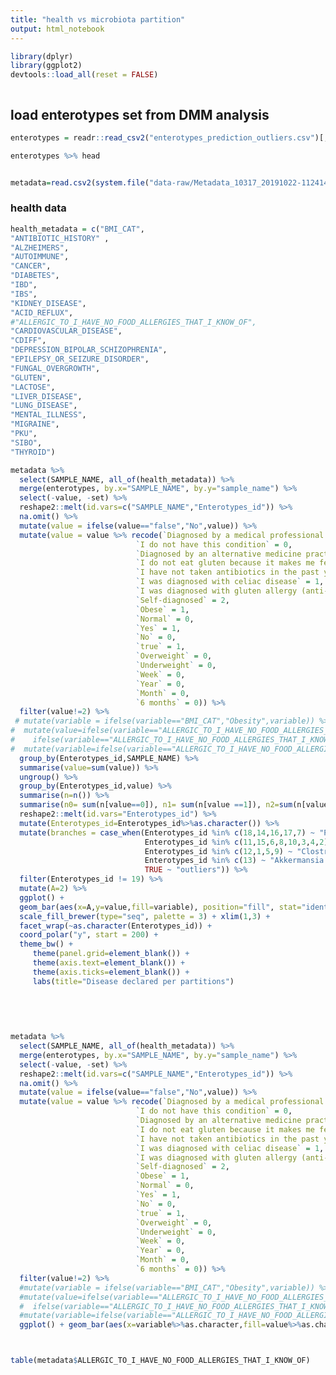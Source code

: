 ```yaml
---
title: "health vs microbiota partition"
output: html_notebook
---
```




```r

library(dplyr)
library(ggplot2)
devtools::load_all(reset = FALSE)



```



## load enterotypes set from DMM analysis
```r

enterotypes = readr::read_csv2("enterotypes_prediction_outliers.csv")[,-1]

enterotypes %>% head



```


```r

metadata=read.csv2(system.file("data-raw/Metadata_10317_20191022-112414_curatedv4_VSv1.csv", package = "agp"), stringsAsFactors = FALSE, ) %>% mutate_all(na_if,"")

```


### health data

```r
health_metadata = c("BMI_CAT",
"ANTIBIOTIC_HISTORY" ,
"ALZHEIMERS",
"AUTOIMMUNE",
"CANCER",
"DIABETES",
"IBD",
"IBS",
"KIDNEY_DISEASE",
"ACID_REFLUX",
#"ALLERGIC_TO_I_HAVE_NO_FOOD_ALLERGIES_THAT_I_KNOW_OF",
"CARDIOVASCULAR_DISEASE",
"CDIFF",
"DEPRESSION_BIPOLAR_SCHIZOPHRENIA",
"EPILEPSY_OR_SEIZURE_DISORDER",
"FUNGAL_OVERGROWTH",
"GLUTEN",
"LACTOSE",
"LIVER_DISEASE",
"LUNG_DISEASE",
"MENTAL_ILLNESS",
"MIGRAINE",
"PKU",
"SIBO",
"THYROID")
```



```r

metadata %>%
  select(SAMPLE_NAME, all_of(health_metadata)) %>%
  merge(enterotypes, by.x="SAMPLE_NAME", by.y="sample_name") %>%
  select(-value, -set) %>%
  reshape2::melt(id.vars=c("SAMPLE_NAME","Enterotypes_id")) %>%
  na.omit() %>%
  mutate(value = ifelse(value=="false","No",value)) %>%
  mutate(value = value %>% recode(`Diagnosed by a medical professional (doctor, physician assistant)` = 1,
                            `I do not have this condition` = 0,
                            `Diagnosed by an alternative medicine practitioner` = 2,
                            `I do not eat gluten because it makes me feel bad` = 1,
                            `I have not taken antibiotics in the past year.` = 0,
                            `I was diagnosed with celiac disease` = 1,
                            `I was diagnosed with gluten allergy (anti-gluten IgG), but not celiac disease` = 1,
                            `Self-diagnosed` = 2,
                            `Obese` = 1,
                            `Normal` = 0,
                            `Yes` = 1,
                            `No` = 0,
                            `true` = 1,
                            `Overweight` = 0,
                            `Underweight` = 0,
                            `Week` = 0,
                            `Year` = 0,
                            `Month` = 0,
                            `6 months` = 0)) %>%
  filter(value!=2) %>%
 # mutate(variable = ifelse(variable=="BMI_CAT","Obesity",variable)) %>%
#  mutate(value=ifelse(variable=="ALLERGIC_TO_I_HAVE_NO_FOOD_ALLERGIES_THAT_I_KNOW_OF" & value==0 , 1,
#    ifelse(variable=="ALLERGIC_TO_I_HAVE_NO_FOOD_ALLERGIES_THAT_I_KNOW_OF" & value==1,0,value))) %>%
#  mutate(variable=ifelse(variable=="ALLERGIC_TO_I_HAVE_NO_FOOD_ALLERGIES_THAT_I_KNOW_OF","FOOD_ALLERGY",variable)) %>%
  group_by(Enterotypes_id,SAMPLE_NAME) %>%
  summarise(value=sum(value)) %>%
  ungroup() %>%
  group_by(Enterotypes_id,value) %>%
  summarise(n=n()) %>%
  summarise(n0= sum(n[value==0]), n1= sum(n[value ==1]), n2=sum(n[value >=2])) %>%
  reshape2::melt(id.vars="Enterotypes_id") %>%
  mutate(Enterotypes_id=Enterotypes_id%>%as.character()) %>%
  mutate(branches = case_when(Enterotypes_id %in% c(18,14,16,17,7) ~ "Prevotella DMM types",
                              Enterotypes_id %in% c(11,15,6,8,10,3,4,2) ~ "Bacteroides DMM types",
                              Enterotypes_id %in% c(12,1,5,9) ~ "Clostridiales DMM types",
                              Enterotypes_id %in% c(13) ~ "Akkermansia DMM types",
                              TRUE ~ "outliers")) %>%
  filter(Enterotypes_id != 19) %>%
  mutate(A=2) %>%
  ggplot() + 
  geom_bar(aes(x=A,y=value,fill=variable), position="fill", stat="identity") +
  scale_fill_brewer(type="seq", palette = 3) + xlim(1,3) +
  facet_wrap(~as.character(Enterotypes_id)) +
  coord_polar("y", start = 200) +
  theme_bw() +
     theme(panel.grid=element_blank()) +
     theme(axis.text=element_blank()) +
     theme(axis.ticks=element_blank()) +
     labs(title="Disease declared per partitions")

  
  
  
  
metadata %>%
  select(SAMPLE_NAME, all_of(health_metadata)) %>%
  merge(enterotypes, by.x="SAMPLE_NAME", by.y="sample_name") %>%
  select(-value, -set) %>%
  reshape2::melt(id.vars=c("SAMPLE_NAME","Enterotypes_id")) %>%
  na.omit() %>%
  mutate(value = ifelse(value=="false","No",value)) %>%
  mutate(value = value %>% recode(`Diagnosed by a medical professional (doctor, physician assistant)` = 1,
                            `I do not have this condition` = 0,
                            `Diagnosed by an alternative medicine practitioner` = 2,
                            `I do not eat gluten because it makes me feel bad` = 1,
                            `I have not taken antibiotics in the past year.` = 0,
                            `I was diagnosed with celiac disease` = 1,
                            `I was diagnosed with gluten allergy (anti-gluten IgG), but not celiac disease` = 1,
                            `Self-diagnosed` = 2,
                            `Obese` = 1,
                            `Normal` = 0,
                            `Yes` = 1,
                            `No` = 0,
                            `true` = 1,
                            `Overweight` = 0,
                            `Underweight` = 0,
                            `Week` = 0,
                            `Year` = 0,
                            `Month` = 0,
                            `6 months` = 0)) %>%
  filter(value!=2) %>%
  #mutate(variable = ifelse(variable=="BMI_CAT","Obesity",variable)) %>%
  #mutate(value=ifelse(variable=="ALLERGIC_TO_I_HAVE_NO_FOOD_ALLERGIES_THAT_I_KNOW_OF" & value==0 , 1,
  #  ifelse(variable=="ALLERGIC_TO_I_HAVE_NO_FOOD_ALLERGIES_THAT_I_KNOW_OF" & value==1,0,value))) %>%
  #mutate(variable=ifelse(variable=="ALLERGIC_TO_I_HAVE_NO_FOOD_ALLERGIES_THAT_I_KNOW_OF","FOOD_ALLERGY",variable)) %>% 
  ggplot() + geom_bar(aes(x=variable%>%as.character,fill=value%>%as.character)) + coord_flip()




```


```r

table(metadata$ALLERGIC_TO_I_HAVE_NO_FOOD_ALLERGIES_THAT_I_KNOW_OF)



```

